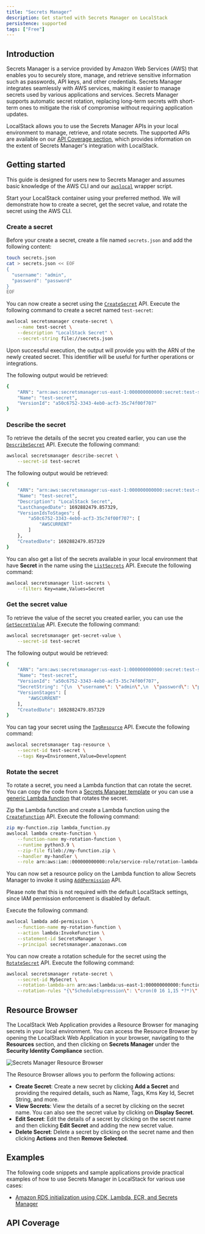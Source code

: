 ```yaml
---
title: "Secrets Manager"
description: Get started with Secrets Manager on LocalStack
persistence: supported
tags: ["Free"]
---
```



## Introduction

Secrets Manager is a service provided by Amazon Web Services (AWS) that enables you to securely store, manage, and retrieve sensitive information such as passwords, API keys, and other credentials.
Secrets Manager integrates seamlessly with AWS services, making it easier to manage secrets used by various applications and services.
Secrets Manager supports automatic secret rotation, replacing long-term secrets with short-term ones to mitigate the risk of compromise without requiring application updates.

LocalStack allows you to use the Secrets Manager APIs in your local environment to manage, retrieve, and rotate secrets.
The supported APIs are available on our [API Coverage section](#api-coverage), which provides information on the extent of Secrets Manager's integration with LocalStack.

## Getting started

This guide is designed for users new to Secrets Manager and assumes basic knowledge of the AWS CLI and our [`awslocal`](https://github.com/localstack/awscli-local) wrapper script.

Start your LocalStack container using your preferred method.
We will demonstrate how to create a secret, get the secret value, and rotate the secret using the AWS CLI.

### Create a secret

Before your create a secret, create a file named `secrets.json` and add the following content:

```bash
touch secrets.json
cat > secrets.json << EOF
{
  "username": "admin",
  "password": "password"
}
EOF
```

You can now create a secret using the [`CreateSecret`](https://docs.aws.amazon.com/secretsmanager/latest/apireference/API_CreateSecret.html) API.
Execute the following command to create a secret named `test-secret`:

```bash
awslocal secretsmanager create-secret \
    --name test-secret \
    --description "LocalStack Secret" \
    --secret-string file://secrets.json
```

Upon successful execution, the output will provide you with the ARN of the newly created secret.
This identifier will be useful for further operations or integrations.

The following output would be retrieved:

```bash
{
    "ARN": "arn:aws:secretsmanager:us-east-1:000000000000:secret:test-secret-pyfjVP",
    "Name": "test-secret",
    "VersionId": "a50c6752-3343-4eb0-acf3-35c74f00f707"
}
```

### Describe the secret

To retrieve the details of the secret you created earlier, you can use the [`DescribeSecret`](https://docs.aws.amazon.com/secretsmanager/latest/apireference/API_DescribeSecret.html) API.
Execute the following command:

```bash
awslocal secretsmanager describe-secret \
    --secret-id test-secret
```

The following output would be retrieved:

```bash
{
    "ARN": "arn:aws:secretsmanager:us-east-1:000000000000:secret:test-secret-pyfjVP",
    "Name": "test-secret",
    "Description": "LocalStack Secret",
    "LastChangedDate": 1692882479.857329,
    "VersionIdsToStages": {
        "a50c6752-3343-4eb0-acf3-35c74f00f707": [
            "AWSCURRENT"
        ]
    },
    "CreatedDate": 1692882479.857329
}
```

You can also get a list of the secrets available in your local environment that have **Secret** in the name using the [`ListSecrets`](https://docs.aws.amazon.com/secretsmanager/latest/apireference/API_ListSecrets.html) API.
Execute the following command:

```bash
awslocal secretsmanager list-secrets \
    --filters Key=name,Values=Secret
```

### Get the secret value

To retrieve the value of the secret you created earlier, you can use the [`GetSecretValue`](https://docs.aws.amazon.com/secretsmanager/latest/apireference/API_GetSecretValue.html) API.
Execute the following command:

```bash
awslocal secretsmanager get-secret-value \
    --secret-id test-secret
```

The following output would be retrieved:

```bash
{
    "ARN": "arn:aws:secretsmanager:us-east-1:000000000000:secret:test-secret-pyfjVP",
    "Name": "test-secret",
    "VersionId": "a50c6752-3343-4eb0-acf3-35c74f00f707",
    "SecretString": "{\n  \"username\": \"admin\",\n  \"password\": \"password\"\n}\n",
    "VersionStages": [
        "AWSCURRENT"
    ],
    "CreatedDate": 1692882479.857329
}
```

You can tag your secret using the [`TagResource`](https://docs.aws.amazon.com/secretsmanager/latest/apireference/API_TagResource.html) API.
Execute the following command:

```bash
awslocal secretsmanager tag-resource \
    --secret-id test-secret \
    --tags Key=Environment,Value=Development
```

### Rotate the secret

To rotate a secret, you need a Lambda function that can rotate the secret.
You can copy the code from a [Secrets Manager template](https://docs.aws.amazon.com/secretsmanager/latest/userguide/reference_available-rotation-templates.html) or you can use a [generic Lambda function](https://github.com/aws-samples/aws-secrets-manager-rotation-lambdas/blob/master/SecretsManagerRotationTemplate/lambda_function.py) that rotates the secret.

Zip the Lambda function and create a Lambda function using the [`CreateFunction`](https://docs.aws.amazon.com/lambda/latest/dg/API_CreateFunction.html) API.
Execute the following command:

```bash
zip my-function.zip lambda_function.py
awslocal lambda create-function \
    --function-name my-rotation-function \
    --runtime python3.9 \
    --zip-file fileb://my-function.zip \
    --handler my-handler \
    --role arn:aws:iam::000000000000:role/service-role/rotation-lambda-role
```

You can now set a resource policy on the Lambda function to allow Secrets Manager to invoke it using [`AddPermission`](https://docs.aws.amazon.com/lambda/latest/dg/API_AddPermission.html) API.

Please note that this is not required with the default LocalStack settings, since IAM permission enforcement is disabled by default.

Execute the following command:

```bash
awslocal lambda add-permission \
    --function-name my-rotation-function \
    --action lambda:InvokeFunction \
    --statement-id SecretsManager \
    --principal secretsmanager.amazonaws.com
```

You can now create a rotation schedule for the secret using the [`RotateSecret`](https://docs.aws.amazon.com/secretsmanager/latest/apireference/API_RotateSecret.html) API.
Execute the following command:

```bash
awslocal secretsmanager rotate-secret \
    --secret-id MySecret \
    --rotation-lambda-arn arn:aws:lambda:us-east-1:000000000000:function:my-rotation-function \
    --rotation-rules "{\"ScheduleExpression\": \"cron(0 16 1,15 *?*)\", \"Duration\": \"2h\"}"
```

## Resource Browser

The LocalStack Web Application provides a Resource Browser for managing secrets in your local environment.
You can access the Resource Browser by opening the LocalStack Web Application in your browser, navigating to the **Resources** section, and then clicking on **Secrets Manager** under the **Security Identity Compliance** section.

![Secrets Manager Resource Browser](/images/aws/secrets-manager-resource-browser.png)

The Resource Browser allows you to perform the following actions:

- **Create Secret**: Create a new secret by clicking **Add a Secret** and providing the required details, such as Name, Tags, Kms Key Id, Secret String, and more.
- **View Secrets**: View the details of a secret by clicking on the secret name.
  You can also see the secret value by clicking on **Display Secret**.
- **Edit Secret**: Edit the details of a secret by clicking on the secret name and then clicking **Edit Secret** and adding the new secret value.
- **Delete Secret**: Delete a secret by clicking on the secret name and then clicking **Actions** and then **Remove Selected**.

## Examples

The following code snippets and sample applications provide practical examples of how to use Secrets Manager in LocalStack for various use cases:

- [Amazon RDS initialization using CDK, Lambda, ECR, and Secrets Manager](https://github.com/localstack/amazon-rds-init-cdk)

## API Coverage

<FeatureCoverage service="secretsmanager" client:load />
